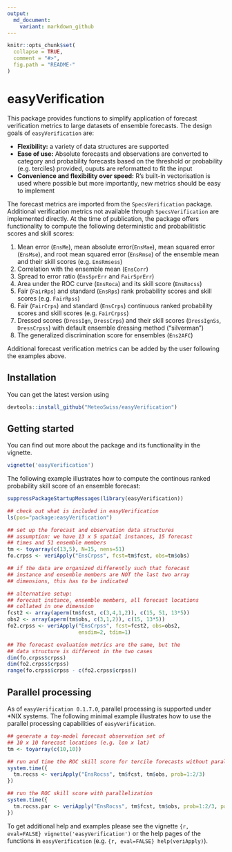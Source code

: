 ```yaml
---
output:
  md_document:
    variant: markdown_github
---
```


```r
knitr::opts_chunk$set(
  collapse = TRUE,
  comment = "#>",
  fig.path = "README-"
)
```
# easyVerification

This package provides functions to simplify application of forecast verification metrics to large datasets of ensemble forecasts. The design goals of `easyVerification` are:

* __Flexibility:__ a variety of data structures are supported
* __Ease of use:__ Absolute forecasts and observations are converted to category and probability forecasts based on the threshold or probability (e.g. terciles) provided, ouputs are reformatted to fit the input
* __Convenience and flexibility over speed:__ R's built-in vectorisation is used where possible but more importantly, new metrics should be easy to implement

The forecast metrics are imported from the `SpecsVerification` package. Additional verification metrics not available through `SpecsVerification` are implemented directly. At the time of publication, the package offers functionality to compute the following deterministic and probabilitistic scores and skill scores:

1. Mean error (`EnsMe`), mean absolute error(`EnsMae`), mean squared error (`EnsMse`), and root mean squared error (`EnsRmse`) of the ensemble mean and their skill scores (e.g. `EnsRmsess`)
2. Correlation with the ensemble mean (`EnsCorr`)
3. Spread to error ratio (`EnsSprErr` and `FairSprErr`)
4. Area under the ROC curve (`EnsRoca`) and its skill score (`EnsRocss`)
5. Fair (`FairRps`) and standard (`EnsRps`) rank probability scores and skill scores (e.g. `FairRpss`)
6. Fair (`FairCrps`) and standard (`EnsCrps`) continuous ranked probability scores and skill scores (e.g. `FairCrpss`)
7. Dressed scores (`DressIgn`, `DressCrps`) and their skill scores (`DressIgnSs`, `DressCrpss`) with default ensemble dressing method ("silverman")
8. The generalized discrimination score for ensembles (`Ens2AFC`)

Additional forecast verification metrics can be added by the user following the examples above.

## Installation 
You can get the latest version using
```r
devtools::install_github("MeteoSwiss/easyVerification")
```

## Getting started

You can find out more about the package and its functionality in the vignette.

```r
vignette('easyVerification')
```

The following example illustrates how to compute the continous ranked probability skill score of an ensemble forecast:

```r
suppressPackageStartupMessages(library(easyVerification))

## check out what is included in easyVerification
ls(pos="package:easyVerification")

## set up the forecast and observation data structures
## assumption: we have 13 x 5 spatial instances, 15 forecast 
## times and 51 ensemble members
tm <- toyarray(c(13,5), N=15, nens=51)
fo.crpss <- veriApply("EnsCrpss", fcst=tm$fcst, obs=tm$obs)

## if the data are organized differently such that forecast
## instance and ensemble members are NOT the last two array
## dimensions, this has to be indicated

## alternative setup:
## forecast instance, ensemble members, all forecast locations
## collated in one dimension
fcst2 <- array(aperm(tm$fcst, c(3,4,1,2)), c(15, 51, 13*5))
obs2 <- array(aperm(tm$obs, c(3,1,2)), c(15, 13*5))
fo2.crpss <- veriApply("EnsCrpss", fcst=fcst2, obs=obs2, 
                       ensdim=2, tdim=1)

## The forecast evaluation metrics are the same, but the 
## data structure is different in the two cases
dim(fo.crpss$crpss)
dim(fo2.crpss$crpss)
range(fo.crpss$crpss - c(fo2.crpss$crpss))

```

## Parallel processing

As of `easyVerification 0.1.7.0`, parallel processing is supported under *NIX systems. The following minimal example illustrates how to use the parallel processing capabilities of `easyVerification`.
```r
## generate a toy-model forecast observation set of 
## 10 x 10 forecast locations (e.g. lon x lat)
tm <- toyarray(c(10,10))

## run and time the ROC skill score for tercile forecasts without parallelization
system.time({
  tm.rocss <- veriApply("EnsRocss", tm$fcst, tm$obs, prob=1:2/3)  
})

## run the ROC skill score with parallelization
system.time({
  tm.rocss.par <- veriApply("EnsRocss", tm$fcst, tm$obs, prob=1:2/3, parallel=TRUE)
})
```

To get additional help and examples please see the vignette `{r, eval=FALSE} vignette('easyVerification')` or the help pages of the functions in `easyVerification` (e.g. `{r, eval=FALSE} help(veriApply)`).
